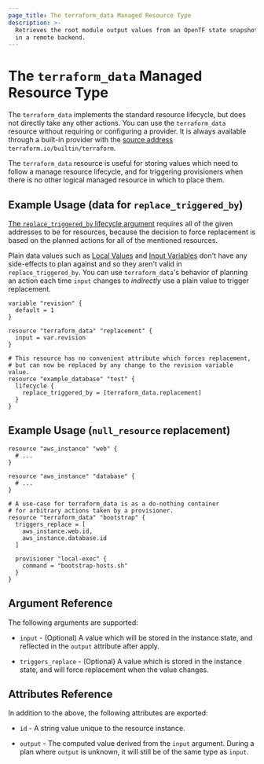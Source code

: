 ```yaml
---
page_title: The terraform_data Managed Resource Type
description: >-
  Retrieves the root module output values from an OpenTF state snapshot stored
  in a remote backend.
---
```


# The `terraform_data` Managed Resource Type

The `terraform_data` implements the standard resource lifecycle, but does not directly take any other actions.
You can use the `terraform_data` resource without requiring or configuring a provider. It is always available through a built-in provider with the [source address](/opentf/language/providers/requirements#source-addresses) `terraform.io/builtin/terraform`.

The `terraform_data` resource is useful for storing values which need to follow a manage resource lifecycle, and for triggering provisioners when there is no other logical managed resource in which to place them.


## Example Usage (data for `replace_triggered_by`)


[The `replace_triggered_by` lifecycle argument](/opentf/language/meta-arguments/lifecycle#replace_triggered_by) requires all of the given addresses to be for resources, because the decision to force replacement is based on the planned actions for all of the mentioned resources.

Plain data values such as [Local Values](/opentf/language/values/locals) and [Input Variables](/opentf/language/values/variables) don't have any side-effects to plan against and so they aren't valid in `replace_triggered_by`. You can use `terraform_data`'s behavior of planning an action each time `input` changes to _indirectly_ use a plain value to trigger replacement.


```hcl
variable "revision" {
  default = 1
}

resource "terraform_data" "replacement" {
  input = var.revision
}

# This resource has no convenient attribute which forces replacement,
# but can now be replaced by any change to the revision variable value.
resource "example_database" "test" {
  lifecycle {
    replace_triggered_by = [terraform_data.replacement]
  }
}
```

## Example Usage (`null_resource` replacement)

```hcl
resource "aws_instance" "web" {
  # ...
}

resource "aws_instance" "database" {
  # ...
}

# A use-case for terraform_data is as a do-nothing container
# for arbitrary actions taken by a provisioner.
resource "terraform_data" "bootstrap" {
  triggers_replace = [
    aws_instance.web.id,
    aws_instance.database.id
  ]

  provisioner "local-exec" {
    command = "bootstrap-hosts.sh"
  }
}
```


## Argument Reference

The following arguments are supported:

* `input` - (Optional) A value which will be stored in the instance state, and reflected in the `output` attribute after apply.

* `triggers_replace` - (Optional) A value which is stored in the instance state, and will force replacement when the value changes.

## Attributes Reference

In addition to the above, the following attributes are exported:

* `id` - A string value unique to the resource instance.

* `output` - The computed value derived from the `input` argument. During a plan where `output` is unknown, it will still be of the same type as `input`.
